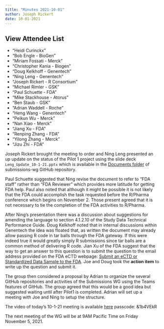 ```yaml
---
title: "Minutes 2021-10-01"
author: Joseph Rickert
date: 10-01-2021
---
```


::: {.callout-tip collapse="true"}
## View Attendee List

- "Heidi Curinckx"
- "Bob Engle - BioGen"
- "Miriam Fossati - Merck"
- "Christopher Kania - Biogen"
- "Doug Kelkhoff - Genentech"
- "Ning Leng - Genentech"
- "Joseph Rickert - R Consortium"
- "Michael Rimler - GSK"
- "Paul Schuette - FDA"
- "Mike Stackhouse - Atorus"
- "Ben Staub - GSK"
- "Adrian Waddell - Roche"
- "Heng Wang - Genentech"
- "Peikun Wu - Merck"
- "Nan Xiao - Merck"
- "Jiang Xu - FDA"
- "Renping Zhang - FDA"
- "Yilong Zhang - Merck"
- "Jizu Zhi - FDA"
:::

Joseph Rickert brought the meeting to order and Ning Leng presented an up update on the status of the Pilot 1 project using the slide deck `Leng_Update_10-1-21.pptx` which is available in the [Documents folder](https://github.com/RConsortium/submissions-wg/tree/main/Documents) of submissions-wg GitHub repository.

Paul Schuette suggested that Ning revise the document to refer to "FDA staff" rather than "FDA Reviewer" which provides more latitude for getting FDA help. Paul also noted that although it might be possible it is not likely that the FDA could accomplish the task requested before the R/Pharma conference which begins on November 2. Those present agreed that it is not necessary to tie the completion of the FDA activities to R/Pharma.

After Ning's presentation there was a discussion about suggestions for amending the language to section 4.1.2.10 of the Study Data Technical Performance Guide. Doug Kelkhoff noted that in internal discussions within Genentech the idea was floated that, as written the document may already allow passing R code in tar balls through the FDA gateway. If this were indeed true it would greatly simply R submissions since tar balls are a common method of delivering R code. Jian Xu of the FDA suggest that the way to get an answer to this question is to submit the question to the email address provided on the FDA eCTD webpage: [Submit an eCTD or Standardized Data Sample to the FDA](https://www.fda.gov/drugs/electronic-regulatory-submission-and-review/submit-ectd-or-standardized-data-sample-fda). Joe and Doug took the **action item** to write up the question and submit it.

The group then considered a proposal by Adrian to organize the several GitHub repositories and activities of the Submissions WG using the Teams features of GitHub. The group agreed that this would be a good idea but suggested waiting until after Pilot1 is completed. Adrian will set up a meeting with Joe and Ning to setup the structure.

The video of today's 10-1-21 meeting is available [here](https://rstudio.zoom.us/rec/share/q3guNFXtWp5aKRYAMB1f7CkW2miueFj_uSBuKnvsAksQi9vYvy9IsEAgBgy5eNje.p4Qupsx4WuBHZgQM) passcode: &1b4VEkR

The next meeting of the WG will be at 9AM Pacific Time on Friday November 5, 2021.
